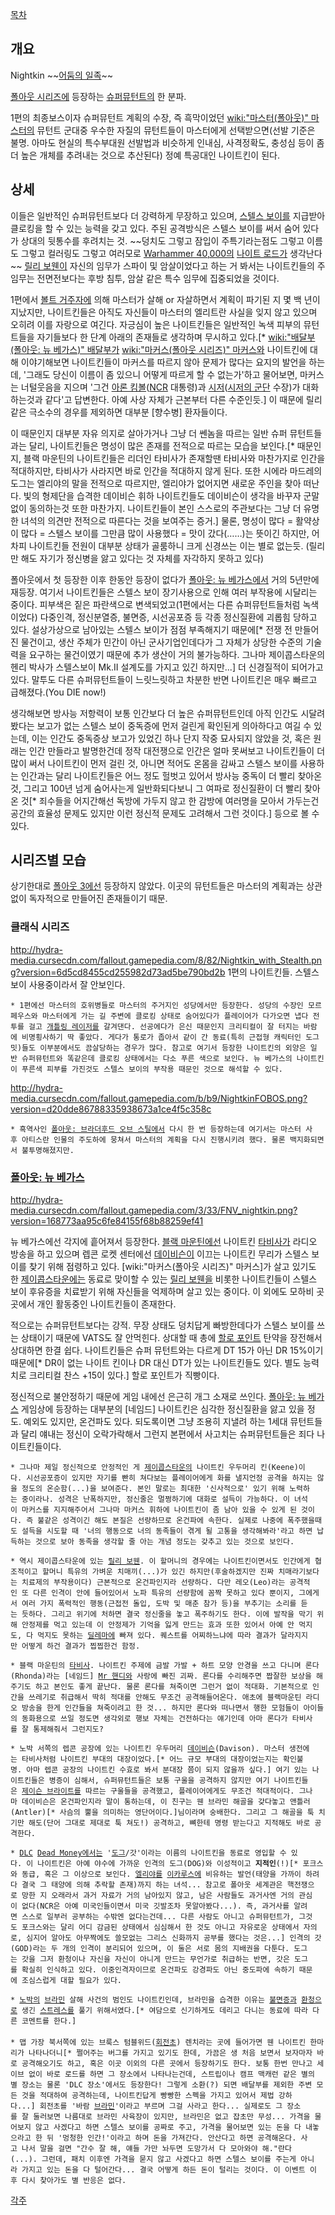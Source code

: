 [[목차]]

== 개요 ==
Nightkin ~~[[어둠의 일족]]~~

[[폴아웃 시리즈]]에 등장하는 [[슈퍼뮤턴트]]의 한 분파.

1편의 최종보스이자 슈퍼뮤턴트 계획의 수장, 즉 흑막이었던 [[wiki:"마스터(폴아웃)" 마스터]]의 뮤턴트 군대중 우수한 자질의 뮤턴트들이 마스터에게 선택받으면(선발 기준은 불명. 아마도 현실의 특수부대원 선발법과 비슷하게 인내심, 사격정확도, 충성심 등이 좀 더 높은 개체를 추려내는 것으로 추산된다) 정예 특공대인 나이트킨이 된다.

== 상세 ==
이들은 일반적인 슈퍼뮤턴트보다 더 강력하게 무장하고 있으며, [[스텔스 보이]]를 지급받아 클로킹을 할 수 있는 능력을 갖고 있다. 주된 공격방식은 스텔스 보이를 써서 숨어 있다가 상대의 뒷통수를 후려치는 것. ~~덩치도 그렇고 잠입이 주특기라는점도 그렇고 이름도 그렇고 컬러링도 그렇고 여러모로 [[Warhammer 40,000]]의 [[나이트 로드]]가 생각난다~~ [[릴리 보웬]]이 자신의 임무가 스파이 및 암살이었다고 하는 거 봐서는 나이트킨들의 주임무는 전면전보다는 후방 침투, 암살 같은 특수 임무에 집중되었을 것이다.

1편에서 [[볼트 거주자]]에 의해 마스터가 살해 or 자살하면서 계획이 파기된 지 몇 백 년이 지났지만, 나이트킨들은 아직도 자신들이 마스터의 엘리트란 사실을 잊지 않고 있으며 오히려 이를 자랑으로 여긴다. 자긍심이 높은 나이트킨들은 일반적인 녹색 피부의 뮤턴트들을 자기들보다 한 단계 아래의 존재들로 생각하며 무시하고 있다.[* [[wiki:"배달부(폴아웃: 뉴 베가스)" 배달부]]가 [[wiki:"마커스(폴아웃 시리즈)" 마커스]]와 나이트킨에 대해 이야기해보면 나이트킨들이 마커스를 따르지 않아 문제가 많다는 요지의 발언을 하는데, '그래도 당신이 이름이 좀 있으니 어떻게 따르게 할 수 없는가'하고 물어보면, 마커스는 너털웃음을 지으며 '그건 [[아론 킴볼]]([[NCR]] 대통령)과 [[시저]]([[시저의 군단]] 수장)가 대화하는것과 같다'고 답변한다. 아예 사상 자체가 근본부터 다른 수준인듯.] 이 때문에 릴리 같은 극소수의 경우를 제외하면 대부분 [향수병] 환자들이다.

이 때문인지 대부분 자유 의지로 살아가거나 그냥 더 쎈놈을 따르는 일반 슈퍼 뮤턴트들과는 달리, 나이트킨들은 명성이 많은 존재를 전적으로 따르는 모습을 보인다.[* 때문인지, 블랙 마운틴의 나이트킨들은 리더인 타비사가 존재할땐 타비사와 마찬가지로 인간을 적대하지만, 타비사가 사라지면 바로 인간을 적대하지 않게 된다. 또한 시에라 마드레의 도그는 엘리야의 말을 전적으로 따르지만, 엘리야가 없어지면 새로운 주인을 찾아 떠난다. 빛의 형제단을 습격한 데이비슨 휘하 나이트킨들도 데이비슨이 생각을 바꾸자 군말없이 동의하는것 또한 마찬가지. 나이트킨들이 본인 스스로의 주관보다는 그냥 더 유명한 녀석의 의견만 전적으로 따른다는 것을 보여주는 증거.] 물론, 명성이 많다 = 활약상이 많다 = 스텔스 보이를 그만큼 많이 사용했다 = 맛이 갔다(……)는 뜻이긴 하지만, 어차피 나이트킨들 전원이 대부분 상태가 골룸하니 크게 신경쓰는 이는 별로 없는듯. (릴리만 해도 자기가 정신병을 앓고 있다는 것 자체를 자각하지 못하고 있다)

폴아웃에서 첫 등장한 이후 한동안 등장이 없다가 [[폴아웃: 뉴 베가스]]에서 거의 5년만에 재등장. 여기서 나이트킨들은 스텔스 보이 장기사용으로 인해 여러 부작용에 시달리는 중이다. 피부색은 짙은 파란색으로 변색되었고(1편에서는 다른 슈퍼뮤턴트들처럼 녹색이었다) 다중인격, 정신분열증, 불면증, 시선공포증 등 각종 정신질환에 괴롭힘 당하고 있다. 설상가상으로 남아있는 스텔스 보이가 점점 부족해지기 때문에[* 전쟁 전 만들어진 물건이고, 생산 주체가 민간이 아닌 군사기업인데다가 그 자체가 상당한 수준의 기술력을 요구하는 물건이였기 때문에 추가 생산이 거의 불가능하다. 그나마 제이콥스타운의 헨리 박사가 스텔스보이 Mk.II 설계도를 가지고 있긴 하지만...] 더 신경질적이 되어가고 있다. 말투도 다른 슈퍼뮤턴트들이 느릿느릿하고 차분한 반면 나이트킨은 매우 빠르고 급해졌다.(You DIE now!)

생각해보면 방사능 저항력이 보통 인간보다 더 높은 슈퍼뮤턴트인데 아직 인간도 시달려봤다는 보고가 없는 스텔스 보이 중독증에 먼저 걸린게 확인된게 의아하다고 여길 수 있는데, 이는 인간도 중독증상 보고가 있었긴 하나 단지 작중 묘사되지 않았을 것, 혹은 원래는 인간 만들라고 발명한건데 정작 대전쟁으로 인간은 얼마 못써보고 나이트킨들이 더 많이 써서 나이트킨이 먼저 걸린 것, 아니면 적어도 온몸을 감싸고 스텔스 보이를 사용하는 인간과는 달리 나이트킨들은 어느 정도 헐벗고 있어서 방사능 중독이 더 빨리 찾아온 것, 그리고 100년 넘게 숨어사는게 일반화되다보니 그 여파로 정신질환이 더 빨리 찾아온 것[* 죄수들을 어지간해선 독방에 가두지 않고 한 감방에 여러명을 모아서 가두는건 공간의 효율성 문제도 있지만 이런 정신적 문제도 고려해서 그런 것이다.] 등으로 볼 수 있다.

== 시리즈별 모습 ==
상기한대로 [[폴아웃 3]]에선 등장하지 않았다. 이곳의 뮤턴트들은 마스터의 계획과는 상관없이 독자적으로 만들어진 존재들이기 때문.

=== 클래식 시리즈 ===

http://hydra-media.cursecdn.com/fallout.gamepedia.com/8/82/Nightkin_with_Stealth.png?version=6d5cd8455cd255982d73ad5be790bd2b
1편의 나이트킨들. 스텔스보이 사용중이라서 잘 안보인다.

 * 1편에선 마스터의 호위병들로 마스터의 주거지인 성당에서만 등장한다. 성당의 수장인 모르페우스와 마스터에게 가는 길 주변에 클로킹 상태로 숨어있다가 플레이어가 다가오면 냅다 전투를 걸고 [[개틀링 레이저]]를 갈겨댄다. 선공에다가 은신 때문인지 크리티컬이 잘 터지는 바람에 비명횡사하기 딱 좋았다. 게다가 통로가 좁아서 같이 간 동료(특히 근접형 캐릭터인 도그밋)들도 이부분에서도 끔살당하는 경우가 많다. 참고로 여기서 등장한 나이트킨의 외양은 일반 슈퍼뮤턴트와 똑같은데 클로킹 상태에서는 다소 푸른 색으로 보인다. 뉴 베가스의 나이트킨이 푸른색 피부를 가진것도 스텔스 보이의 부작용 때문인 것으로 해석할 수 있다.

http://hydra-media.cursecdn.com/fallout.gamepedia.com/b/b9/NightkinFOBOS.png?version=d20dde86788335938673a1ce4f5c358c

 * 흑역사인 [[폴아웃: 브라더후드 오브 스틸]]에서 다시 한 번 등장하는데 여기서는 마스터 사후 아티스란 인물의 주도하에 뭉쳐서 마스터의 계획을 다시 진행시키려 했다. 물론 백지화되면서 불투명해졌지만.

=== [[폴아웃: 뉴 베가스]] ===
http://hydra-media.cursecdn.com/fallout.gamepedia.com/3/33/FNV_nightkin.png?version=168773aa95c6fe84155f68b88259ef41

뉴 베가스에선 각지에 흩어져서 등장한다. [[블랙 마운틴]]에선 나이트킨 [[타비사]]가 라디오 방송을 하고 있으며 렙콘 로켓 센터에선 [[데이비슨]]이 이끄는 나이트킨 무리가 스텔스 보이를 찾기 위해 점령하고 있다. [wiki:"마커스(폴아웃 시리즈)" 마커스]가 살고 있기도 한 [[제이콥스타운]]에는 동료로 맞이할 수 있는 [[릴리 보웬]]을 비롯한 나이트킨들이 스텔스 보이 후유증을 치료받기 위해 자신들을 억제하며 살고 있는 중이다. 이 외에도 모하비 곳곳에서 개인 활동중인 나이트킨들이 존재한다.

적으로는 슈퍼뮤턴트보다는 강적. 무장 상태도 덩치답게 빠방한데다가 스텔스 보이를 쓰는 상태이기 때문에 VATS도 잘 안먹힌다. 상대할 때 총에 [[할로 포인트]] 탄약을 장전해서 상대하면 한결 쉽다. 나이트킨들은 슈퍼 뮤턴트와는 다르게 DT 15가 아닌 DR 15%이기 때문에[* DR이 없는 나이트 킨이나 DR 대신 DT가 있는 나이트킨들도 있다. 별도 능력치로 크리티컬 찬스 +15이 있다.] 할로 포인트가 직빵이다.

정신적으로 불안정하기 때문에 게임 내에선 은근히 개그 소재로 쓰인다. [[폴아웃: 뉴 베가스]] 게임상에 등장하는 대부분의 [네임드] 나이트킨은 심각한 정신질환을 앓고 있을 정도. 예외도 있지만, 온건파도 있다. 되도록이면 그냥 조용히 지낼려 하는 1세대 뮤턴트들과 달리 얘내는 정신이 오락가락해서 그런지 본편에서 사고치는 슈퍼뮤턴트들은 죄다 나이트킨들이다. 

 * 그나마 제일 정신적으로 안정적인 게 [[제이콥스타운]]의 나이트킨 우두머리 킨(Keene)이다. 시선공포증이 있지만 자기를 빤히 쳐다보는 플레이어에게 화를 낼지언정 공격을 하지는 않을 정도의 온순함(...)을 보여준다. 본인 말로는 최대한 '신사적으로' 있기 위해 노력하는 중이라나. 성격은 난폭하지만, 정신줄은 멀쩡하기에 대화로 설득이 가능하다. 이 녀석이 마커스를 지지해주어서 그나마 마커스 휘하에 나이트킨이 좀 남아 있을 수 있게 된 것이다. 즉 불같은 성격이긴 해도 본질은 선량하므로 온건파에 속한다. 실제로 나중에 폭주했을때도 설득을 시도할 때 '너의 행동으로 너의 동족들이 겪게 될 고통을 생각해봐라'라고 하면 납득하는 것으로 보아 동족을 생각할 줄 아는 개념 정도는 갖추고 있는 것으로 보인다.

 * 역시 제이콥스타운에 있는 [[릴리 보웬]]. 이 할머니의 경우에는 나이트킨이면서도 인간에게 협조적이고 할머니 특유의 가벼운 치매끼(...)가 있긴 하지만(후술하겠지만 진짜 치매라기보다는 치료제의 부작용이다) 근본적으로 온건파인지라 선량하다. 다만 레오(Leo)라는 공격적인 또 다른 인격이 안에 들어있어서 노파 특유의 선량함에 꼼짝 못하고 있다 뿐이지, 그에게서 여러 가지 폭력적인 행동(근접전 돌입, 도박 및 매춘 참가 등)을 부추기는 소리를 듣는 듯하다. 그리고 위기에 처하면 결국 정신줄을 놓고 폭주하기도 한다. 이에 발작을 막기 위해 안정제를 먹고 있는데 이 안정제가 기억을 잃게 만드는 효과 또한 있어서 아예 안 먹지도, 다 먹지도 못하는 [[딜레마]]에 빠져 있다. 퀘스트를 어찌하느냐에 따라 결과가 달라지지만 어떻게 하건 결과가 찝찝한건 함정.

 * 블랙 마운틴의 [[타비사]]. 나이트킨 주제에 금발 가발 + 하트 모양 안경을 쓰고 다니며 론다(Rhonda)라는 [네임드] [[Mr 핸디]]와 사랑에 빠진 괴짜. 론다를 수리해주면 짭잘한 보상을 해주기도 하고 본인도 좋게 끝난다. 물론 론다를 쳐죽이면 그런거 없이 적대화. 기본적으로 인간을 쓰레기로 취급해서 딱히 적대를 안해도 무조건 공격해들어온다. 애초에 블랙마운틴 라디오 방송을 한게 인간들을 쳐죽이려고 한 것... 하지만 론다와 떠나면서 행한 모험들이 아이들의 동화용으로 쓰일 정도면 생각외로 행보 자체는 건전하다는 얘기인데 아마 론다가 타비사를 잘 통제해줘서 그런지도?

 * 노박 서쪽의 렙콘 공장에 있는 나이트킨 우두머리 [[데이비슨]](Davison). 마스터 생전에는 타비사처럼 나이트킨 부대의 대장이었다.[* 어느 규모 부대의 대장이었는지는 확인불명. 아마 렙콘 공장의 나이트킨 수효로 봐서 분대장 쯤이 되지 않을까 싶다.] 여기 있는 나이트킨들은 병증이 심해서, 슈퍼뮤턴트들은 보통 구울을 공격하지 않지만 여기 나이트킨들은 [[제이슨 브라이트]]를 따르는 구울들을 공격했고, 플레이어에게도 무조건 적대적이다. 그나마 데이비슨은 온건파인지라 말이 통하는데, 이 친구는 웬 브라민 해골을 갖다놓고 앤틀러(Antler)[* 사슴의 뿔을 의미하는 영단어이다.]님이라며 숭배한다. 그리고 그 해골을 툭 치기만 해도(단어 그대로 제대로 툭 쳐도!) 공격하고, 뼈한테 명령 받는다고 지적해도 바로 공격한다.

 * [[DLC]] [[Dead Money]]에서는 '[[도그]]/갓'이라는 이름의 나이트킨을 동료로 영입할 수 있다. 이 나이트킨은 아예 야수에 가까운 인격의 도그(DOG)와 이성적이고 '''지적인'''(!)[* 포크스와 동급, 혹은 그 이상으로 보인다. [[엘리야]]를 [[이카루스]]에 비유하는 발언(태양{{{[[시에라 마드레 카지노]]}}}을 가까이 하려다 결국 그 태양에 의해 추락할 존재)까지 하는 녀석... 참고로 폴아웃 세계관은 핵전쟁으로 망한 지 오래라서 과거 자료가 거의 남아있지 않고, 남은 사람들도 과거사엔 거의 관심이 없다(NCR은 아예 미국인들이면서 미국 깃발조차 못알아봤다...). 즉, 과거사를 알려면 스스로 일부러 공부하는 수밖엔 없다는건데... 다른 사람도 아니고 슈퍼뮤턴트가, 그것도 포크스와는 달리 어디 감금된 상태에서 심심해서 한 것도 아니고 자유로운 상태에서 자의로, 심지어 알아도 아무짝에도 쓸모없는 그리스 신화까지 공부를 했다는 것은...] 인격의 갓(GOD)라는 두 개의 인격이 분리되어 있으며, 이 둘은 서로 몸의 지배권을 다툰다. 도그는 갓을 그저 환청이나 자신을 자신이 아니게 만드는 무언가로 취급하는 반면, 갓은 도그를 확실히 인식하고 있다. 이중인격자이므로 온건파도 강경파도 아닌 중도파에 속하기 때문에 조심스럽게 대할 필요가 있다.

 * [[노박]]의 [[브라민]] 살해 사건의 범인도 나이트킨인데, 브라민을 습격한 이유는 [[불면증]]과 [[환청]]으로 생긴 [[스트레스]]를 풀기 위해서였다.[* 여담으로 신기하게도 데리고 다니는 동료에 따라 다른 코멘트를 한다.]
 
 * 맵 가장 북서쪽에 있는 브룩스 텀블위드([[회전초]]) 렌치라는 곳에 들어가면 웬 나이트킨 한마리가 나타나더니[* 쩔어주는 버그를 가지고 있기도 한데, 가끔은 생 처음 보면서 보자마자 바로 공격해오기도 하고, 혹은 이곳 이외의 다른 곳에서 등장하기도 한다. 보통 한번 만나고 세이브 없이 바로 로드를 하면 그 장소에서 나타나는건데, 스트립이나 캠프 맥캐런 같은 별의별 장소는 물론 'DLC 장소'에서도 등장한다! 그렇게 소환(?) 되면 배달부를 제외한 주변 모든 것을 적대하여 공격하는데, 나이트킨답게 빵빵한 스펙을 가지고 있어서 제법 강하다...] 회전초를 '바람 [[브라민]]'이라고 부르며 그걸 사라고 한다... 실제로도 그 장소를 잘 둘러보면 나름대로 브라민 사육장이 있지만, 브라민은 없고 잡초만 무성... 가격을 물어보지 않고 사겠다고 하면 스텔스 보이를 공짜로 주고, 가격을 물어보면 있는 돈을 다 내놓으라고 한 뒤 '멍청한 인간!'이라고 하며 돈을 가져간다. 안산다고 하면 공격해온다. 사고 나서 말을 걸면 "간수 잘 해, 얘들 가만 놔두면 도망가서 다 모아와야 해."란다(...). 그런데, 패치 이후엔 가격을 묻지 않고 사겠다고 하면 스텔스 보이를 주는게 아니라 가지고 있는 돈을 다 털어간다... 결국 어떻게 하든 돈이 털리는 것이다. 이 이벤트 이후 다시 찾아가도 별 반응은 없다.

[[각주]]

